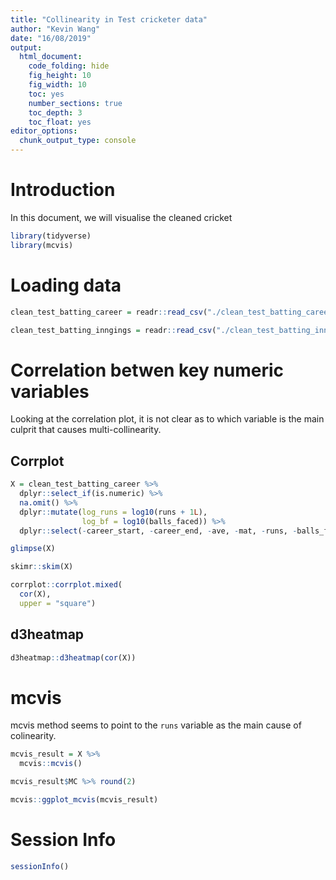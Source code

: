 ```yaml
---
title: "Collinearity in Test cricketer data"
author: "Kevin Wang"
date: "16/08/2019"
output:
  html_document:
    code_folding: hide
    fig_height: 10
    fig_width: 10
    toc: yes
    number_sections: true
    toc_depth: 3
    toc_float: yes
editor_options: 
  chunk_output_type: console
---
```


# Introduction

In this document, we will visualise the cleaned cricket

```r
library(tidyverse)
library(mcvis)
```


# Loading data
```r
clean_test_batting_career = readr::read_csv("./clean_test_batting_career.csv")

clean_test_batting_inngings = readr::read_csv("./clean_test_batting_inngings.csv")
```

# Correlation betwen key numeric variables

Looking at the correlation plot, it is not clear as to which variable is the main culprit that causes multi-collinearity. 

## Corrplot
```r
X = clean_test_batting_career %>% 
  dplyr::select_if(is.numeric) %>% 
  na.omit() %>% 
  dplyr::mutate(log_runs = log10(runs + 1L),
                log_bf = log10(balls_faced)) %>% 
  dplyr::select(-career_start, -career_end, -ave, -mat, -runs, -balls_faced)

glimpse(X)

skimr::skim(X)

corrplot::corrplot.mixed(
  cor(X), 
  upper = "square")
```

## d3heatmap
```r
d3heatmap::d3heatmap(cor(X))
```


# mcvis


mcvis method seems to point to the `runs` variable as the main cause of colinearity.

```r
mcvis_result = X %>% 
  mcvis::mcvis()

mcvis_result$MC %>% round(2)

mcvis::ggplot_mcvis(mcvis_result)
```


# Session Info
```r
sessionInfo()
```

